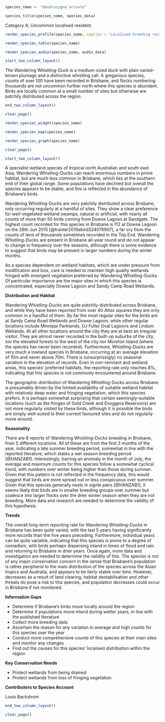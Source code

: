```r
species_name <- "Dendrocygna arcuata"
```

```r
species_title(species_name, species_data)
```

Category A; Uncommon localised resident.

```r
render_species_profile(species_name, caption = "Localised breeding resident of well-vegetated freshwater wetlands. Occurrence fluctuates year-to-year but the extent of any nomadic movement is unknown. Not of conservation concern, but dependent on wetlands, which are vulnerable to habitat change.")
```

```r
render_species_table(species_name)
```

```r
render_species_audio(species_name, audio_data)
```

```r
start_two_column_layout()
```

The Wandering Whistling-Duck is a medium-sized duck with plain varied-brown plumage and a distinctive whistling call. A gregarious species, counts of over 100 have been recorded in Brisbane, and flocks numbering thousands are not uncommon further north where this species is abundant. Birds are locally common at a small number of sites but otherwise are patchily distributed across the region.

```r
end_two_column_layout()
```

```r
clear_page()
```

```r
render_species_widget(species_name)
```

```r
render_species_map(species_name)
```

```r
render_species_graph(species_name)
```

```r
clear_page()
```

```r
start_two_column_layout()
```

A specialist wetland species of tropical north Australian and south east Asia, Wandering Whistling-Ducks can reach enormous numbers in prime habitat, but are much less common in Brisbane, which lies at the southern end of their global range. Some populations have declined but overall the species appears to be stable, and this is reflected in the abundance of Brisbane's birds.

Wandering Whistling-Ducks are very patchily distributed across Brisbane, only occurring regularly at a handful of sites. They show a clear preference for well-vegetated wetland swamps, natural or artificial, with nearly all counts of more than 50 birds coming from Dowse Lagoon at Sandgate. The highest count recorded for this species in Brisbane is 112 at Dowse Lagoon on the 28th Jun 2015 [@tranter2015ebirdS24076907], a far cry from the counts of tens of thousands sometimes recorded in the Top End. Wandering Whistling-Ducks are present in Brisbane all-year round and do not appear to change in frequency over the seasons, although there is some evidence to suggest that birds may be present in larger numbers during the winter months.

As a species dependent on wetland habitats, which are under pressure from modification and loss, care is needed to maintain high quality wetlands fringed with emergent vegetation preferred by Wandering Whistling-Ducks. Of particular importance are the major sites in which this species is concentrated, especially Dowse Lagoon and Sandy Camp Road Wetlands.

**Distribution and Habitat**

Wandering Whistling-Ducks are quite patchily-distributed across Brisbane, and while they have been reported from over 40 _Atlas_ squares they are only common in a handful of them. By far the most regular sites for the birds are at Sandy Camp Road Wetlands and Dowse Lagoon, while other regular locations include Minnippi Parklands, GJ Fuller Oval Lagoons and Lindum Wetlands. At all other locations around the city they are at best an irregular visitor. They are almost never recorded in the built-up suburbs of the city, nor the elevated forests to the west of the city nor Moreton Island (where the species has never been recorded). Furthermore, Whistling-Ducks are very much a lowland species in Brisbane, occurring at an average elevation of 10m and never above 70m. There is (unsurprisingly) no seasonal variation in the elevation of records. Even in non-remnant and wetland areas, this species' preferred habitats, the reporting rate only reaches 8%, indicating that this species is not commonly encountered around Brisbane.

The geographic distribution of Wandering Whistling-Ducks across Brisbane is presumably driven by the limited availability of suitable wetland habitat with relatively deep water and fringing vegetation, which this species prefers. It is perhaps somewhat surprising that certain seemingly-suitable locations (such as the fringes of Gold Creek and Enoggera Reservoirs) are not more regularly visited by these birds, although it is possible the birds are simply well-suited to their current favoured sites and do not regularly move around.

**Seasonality**

There are 8 reports of Wandering Whistling-Ducks breeding in Brisbane, from 5 different locations. All of these are from the first 3 months of the year, indicating a late summer breeding period, somewhat in line with the reported literature, which states a wet season breeding period [@HANZAB1]. Interestingly, barring an anomaly in the month of July, the average and maximum counts for this species follow a somewhat cyclical trend, with numbers over winter being higher than those during summer. Given that this pattern is not reflected in the frequency data, this would suggest that birds are more spread out or less conspicuous over summer. Given that this species generally nests in signle pairs [@HANZAB1], it seems likely that birds are in smaller breeding groups over summer but coalesce into larger flocks over the drier winter season when they are not breeding. More data and research are needed to determine the validity of this hypothesis.

**Trends**

The overall long-term reporting rate for Wandering Whistling-Ducks in Brisbane has been quite varied, with the last 5 years having significantly more records than the five years preceding. Furthermore, individual years can be quite variable, indicating that this species is prone to a degree of nomadism, with birds perhaps dispersing inland in times of flood and rain and returning to Brisbane in drier years. Once again, more data and investigation are needed to determine the validity of this. The species is not of any major conservation concern in the sense that Brisbane’s population is rather peripheral to the main distribution of the species across the Asian tropics and Australia, and appears to be fairly stable over time. However, decreases as a result of land clearing, habitat destabilisation and other threats do pose a risk to this species, and population decreases could occur in Brisbane if not monitored.

**Information Gaps**

- Determine if Brisbane's birds move locally around the region
- Determine if populations move inland during wetter years, in line with the published literature
- Collect more breeding data
- Ascertain the reason for any variation in average and high counts for this species over the year
- Conduct more comprehensive counts of this species at their main sites and monitor any changes
- Find out the causes for this species' localised distribution within the region

**Key Conservation Needs**

- Protect wetlands from being drained
- Protect wetlands from loss of fringing vegetation

**Contributors to Species Account**

Louis Backstrom

```r
end_two_column_layout()
```

```r
clear_page()
```
